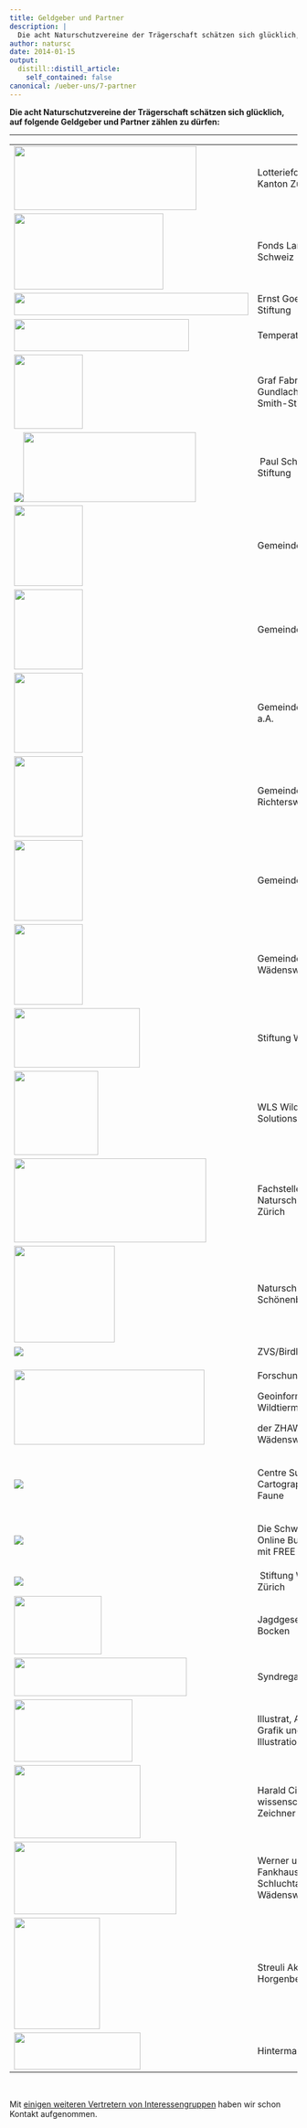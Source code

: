 ```yaml
---
title: Geldgeber und Partner
description: |
  Die acht Naturschutzvereine der Trägerschaft schätzen sich glücklich, auf folgende Geldgeber und Partner zählen zu können: Fonds Landschaft Schweiz, Stiftung Wieselnetz, Fachstelle Naturschutz Kanton Zürich, ZVS/Birdlife-Zürich, Forschungsgruppe Geoinformatik der ZHAW Wädenswil, Forschungsgruppe Wildtiermanagement der ZHAW Wädenswil... Folgend vollständig aufgelistet: 
author: natursc
date: 2014-01-15
output:
  distill::distill_article:
    self_contained: false
canonical: /ueber-uns/7-partner
---
```



**Die acht Naturschutzvereine der Trägerschaft schätzen sich glücklich,
auf folgende Geldgeber und Partner zählen zu dürfen: **

------------------------------------------------------------------------

<table data-border="0" data-cellpadding="10">
<colgroup>
<col style="width: 50%" />
<col style="width: 50%" />
</colgroup>
<tbody>
<tr class="odd" data-valign="middle">
<td><a href="http://www.lotteriefonds.zh.ch/"><img src="images/bilder/logos/LogoLotteriefonds-frabig.jpg" width="319" height="112" /></a></td>
<td>Lotteriefonds Kanton Zürich</td>
</tr>
<tr class="even" data-valign="middle">
<td><a href="http://www.fls-fsp.ch/"><img src="images/bilder/logos/fls.jpg" width="261" height="133" /></a></td>
<td>Fonds Landschaft Schweiz</td>
</tr>
<tr class="odd" data-valign="middle">
<td><a href="http://www.ernst-goehner-stiftung.ch/index.php/de"><img src="images/bilder/logos/2480x236_logo_egs_schriftzug_schwarz.jpg" width="410" height="39" /></a></td>
<td>Ernst Goehner Stiftung</td>
</tr>
<tr class="even" data-valign="middle">
<td><a href="http://temperatio.ch/"><img src="images/bilder/logos/temperatio.jpg" width="306" height="56" /></a></td>
<td>Temperatio Stiftung</td>
</tr>
<tr class="odd" data-valign="middle">
<td><img src="images/bilder/logos/Logo_gundlach.JPG" width="120" height="130" /></td>
<td>Graf Fabrice, von Gundlach und Payne Smith-Stiftung</td>
</tr>
<tr class="even" data-valign="middle">
<td><img src="images/bilder/logos/" /><a href="http://www.paul-schiller-stiftung.ch/"><img src="images/bilder/logos/Paul_Schiller_StiftungLogo.jpg" width="302" height="122" /></a></td>
<td> Paul Schiller Stiftung</td>
</tr>
<tr class="odd" data-valign="middle">
<td><a href="http://www.horgen.ch"><img src="images/bilder/logos/horgen.png" width="120" height="141" /></a></td>
<td>Gemeinde Horgen</td>
</tr>
<tr class="even" data-valign="middle">
<td><a href="http://www.kilchberg.ch/"><img src="images/bilder/logos/kilchberg.png" width="120" height="140" /></a></td>
<td>Gemeinde Kilchberg</td>
</tr>
<tr class="odd" data-valign="middle">
<td><a href="http://www.langnauamalbis.ch/"><img src="images/bilder/logos/langnau_am_albis.png" width="120" height="140" /></a></td>
<td>Gemeinde Langnau a.A.</td>
</tr>
<tr class="even" data-valign="middle">
<td><a href="http://www.richterswil.ch"><img src="images/bilder/logos/richterswil.png" width="120" height="141" /></a></td>
<td>Gemeinde Richterswil</td>
</tr>
<tr class="odd" data-valign="middle">
<td><a href="http://www.thalwil.ch"><img src="images/bilder/logos/thalwil.png" width="120" height="141" /></a></td>
<td>Gemeinde Thalwil</td>
</tr>
<tr class="even" data-valign="middle">
<td><a href="http://www.waedenswil.ch"><img src="images/bilder/logos/waedenswil.png" width="120" height="141" /></a></td>
<td>Gemeinde Wädenswil</td>
</tr>
<tr class="odd" data-valign="middle">
<td><a href="http://www.wieselnetz.ch/"><img src="images/bilder/logos/wieselnetz.jpg" width="220" height="104" /></a></td>
<td>Stiftung Wieselnetz</td>
</tr>
<tr class="even" data-valign="middle">
<td><a href="http://www.wls.ch/"><img src="images/bilder/logos/wls.gif" width="147" height="147" /></a></td>
<td>WLS WildLife Solutions</td>
</tr>
<tr class="odd" data-valign="middle">
<td><a href="https://aln.zh.ch/internet/baudirektion/aln/de/naturschutz.html"><img src="images/bilder/logos/LogoALN.jpg" width="336" height="147" /></a></td>
<td>Fachstelle Naturschutz Kanton Zürich</td>
</tr>
<tr class="even" data-valign="middle">
<td><a href="http://www.nv-schoenenberg.ch/"><img src="images/bilder/logos/nsv_schoenenberg.png" width="176" height="169" /></a></td>
<td>Naturschutzverein Schönenberg</td>
</tr>
<tr class="odd" data-valign="middle">
<td><a href="https://www.birdlife-zuerich.ch/home/"><img src="images/Logo/LOGO_BirdLife_NEU__farbe_cmyk__mittel_280pixel.jpg" /></a></td>
<td>ZVS/Birdlife-Zürich</td>
</tr>
<tr class="even" data-valign="middle">
<td><a href="http://www.lsfm.zhaw.ch/de/science/institute-zentren/iunr-integrativeoekologie/geoinformatik.html"><img src="images/bilder/logos/zhaw_lsfm.jpg" width="333" height="131" /></a></td>
<td><p>Forschungsgruppen</p>
<p>Geoinformatik und Wildtiermanagement</p>
<p>der ZHAW Wädenswil</p></td>
</tr>
<tr class="odd" data-valign="middle">
<td><a href="http://www.cscf.ch/"><img src="images/Logo/logo-cscf-infofauna_sans-bordurered.jpg" /></a></td>
<td><p>Centre Suisse de Cartographie de la Faune</p></td>
</tr>
<tr class="even" data-valign="middle">
<td><a href="http://www.cashctrl.com/de/"><img src="images/Logo/CashCtrl_Logo_height_50px.png" /></a></td>
<td><p>Die Schweizer Online Buchhaltung<br />
mit FREE Version.</p></td>
</tr>
<tr class="odd" data-valign="middle">
<td><a href="https://wildnispark.ch/"><img src="images/Logo/Wz_logo_dgruen575_cmyk_280pixel.jpg" /></a></td>
<td> Stiftung Wildnispark Zürich</td>
</tr>
<tr class="even" data-valign="middle">
<td><img src="images/bilder/logos/bocken.jpg" width="153" height="102" /></td>
<td>Jagdgesellschaft Bocken</td>
</tr>
<tr class="odd" data-valign="middle">
<td><a href="http://www.syndrega.ch/"><img src="images/bilder/logos/syndrega_gmbh.jpg" width="302" height="67" /></a></td>
<td>Syndrega GmbH</td>
</tr>
<tr class="even" data-valign="middle">
<td><a href="http://www.illustrat.ch/"><img src="images/bilder/logos/illustrat.png" width="207" height="109" /></a></td>
<td>Illustrat, Atelier für Grafik und Illustration</td>
</tr>
<tr class="odd" data-valign="middle">
<td><img src="images/bilder/logos/cigler_2.jpg" width="221" height="128" /></td>
<td>Harald Cigler, wissenschaftlicher Zeichner</td>
</tr>
<tr class="even" data-valign="middle">
<td><a href="http://www.schluchtalhof.ch"><img src="images/bilder/logos/Schluchtalhof_Schriftbild_snipe.JPG" width="284" height="127" /></a></td>
<td>Werner und Karin Fankhauser, Schluchtalhof Wädenswil</td>
</tr>
<tr class="odd" data-valign="middle">
<td><a href="https://www.stallstreuli.ch/"><img src="images/bilder/logos/Logo_Streuli_cmyk_1200px.jpg" width="150" height="195" /></a></td>
<td>Streuli Aktivstall, Horgenberg</td>
</tr>
<tr class="even" data-valign="middle">
<td><a href="http://www.hintermannweber.ch"><img src="images/bilder/logos/hintermann_weber.jpg" width="221" height="65" /></a></td>
<td>Hintermann Weber</td>
</tr>
</tbody>
</table>

 

Mit [einigen weiteren Vertretern von
Interessengruppen](ueber-uns/23-organigramm) haben wir schon Kontakt
aufgenommen.

<!--http://wieselundco.ch/ueber-uns/7-partner-->

